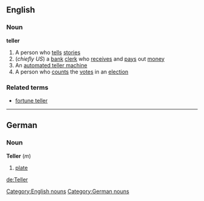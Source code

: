 ==English==
===Noun===
'''teller'''
#A person who [[tell]]s [[stories]]
#(''chiefly US'') a [[bank]] [[clerk]] who [[receive]]s and [[pays]] out [[money]]
#An [[automated teller machine]]
#A person who [[count]]s the [[vote]]s in an [[election]]
===Related terms===
*[[fortune teller]]

----

==German==
===Noun===
'''Teller''' (''m'')

#[[plate]]

[[Category:English nouns]]
[[Category:German nouns]]

[[de:Teller]]